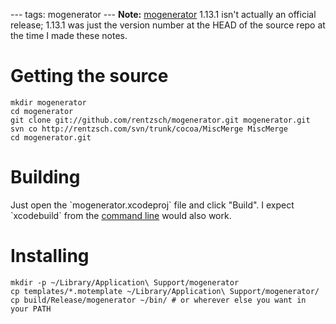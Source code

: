 ---
tags: mogenerator
---
'''Note:''' [[mogenerator]] 1.13.1 isn't actually an official release; 1.13.1 was just the version number at the HEAD of the source repo at the time I made these notes.

= Getting the source =

<pre>mkdir mogenerator
cd mogenerator
git clone git://github.com/rentzsch/mogenerator.git mogenerator.git
svn co http://rentzsch.com/svn/trunk/cocoa/MiscMerge MiscMerge
cd mogenerator.git</pre>

= Building =

Just open the `mogenerator.xcodeproj` file and click "Build". I expect `xcodebuild` from the [[command line]] would also work.

= Installing =

<pre>mkdir -p ~/Library/Application\ Support/mogenerator
cp templates/*.motemplate ~/Library/Application\ Support/mogenerator/
cp build/Release/mogenerator ~/bin/ # or wherever else you want in your PATH</pre>
